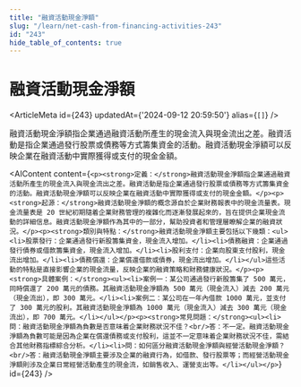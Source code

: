 ```yaml
---
title: "融資活動現金淨額"
slug: "/learn/net-cash-from-financing-activities-243"
id: "243"
hide_table_of_contents: true
---
```



# 融資活動現金淨額

<ArticleMeta id={243} updatedAt={'2024-09-12 20:59:50'} alias={`[]`} />
<div className='border-solid border-b border-t-0 my-4 border-[var(--ifm-color-gray-300)]' />

融資活動現金淨額指企業通過融資活動所產生的現金流入與現金流出之差。融資活動是指企業通過發行股票或債務等方式籌集資金的活動。融資活動現金淨額可以反映企業在融資活動中實際獲得或支付的現金金額。

<AIContent content={`<p><strong>定義：</strong>融資活動現金淨額指企業通過融資活動所產生的現金流入與現金流出之差。融資活動是指企業通過發行股票或債務等方式籌集資金的活動。融資活動現金淨額可以反映企業在融資活動中實際獲得或支付的現金金額。</p><p><strong>起源：</strong>融資活動現金淨額的概念源自於企業財務報表中的現金流量表。現金流量表是 20 世紀初期隨着企業財務管理的複雜化而逐漸發展起來的，旨在提供企業現金流動的詳細信息。融資活動現金淨額作為其中的一部分，幫助投資者和管理層瞭解企業的融資狀況。</p><p><strong>類別與特點：</strong>融資活動現金淨額主要包括以下幾類：<ul><li>股票發行：企業通過發行新股籌集資金，現金流入增加。</li><li>債務融資：企業通過發行債券或借款籌集資金，現金流入增加。</li><li>股利支付：企業向股東支付股利，現金流出增加。</li><li>債務償還：企業償還借款或債券，現金流出增加。</li></ul>這些活動的特點是直接影響企業的現金流量，反映企業的融資策略和財務健康狀況。</p><p><strong>具體案例：</strong><ul><li>案例一：某公司通過發行新股籌集了 500 萬元，同時償還了 200 萬元的債務。其融資活動現金淨額為 500 萬元（現金流入）減去 200 萬元（現金流出），即 300 萬元。</li><li>案例二：某公司在一年內借款 1000 萬元，並支付了 300 萬元的股利。其融資活動現金淨額為 1000 萬元（現金流入）減去 300 萬元（現金流出），即 700 萬元。</li></ul></p><p><strong>常見問題：</strong><ul><li>問：融資活動現金淨額為負數是否意味着企業財務狀況不佳？<br/>答：不一定。融資活動現金淨額為負數可能是因為企業在償還債務或支付股利，這並不一定意味着企業財務狀況不佳，需結合其他財務指標綜合分析。</li><li>問：如何區分融資活動現金淨額與經營活動現金淨額？<br/>答：融資活動現金淨額主要涉及企業的融資行為，如借款、發行股票等；而經營活動現金淨額則涉及企業日常經營活動產生的現金流，如銷售收入、運營支出等。</li></ul></p>`} id={243} />
